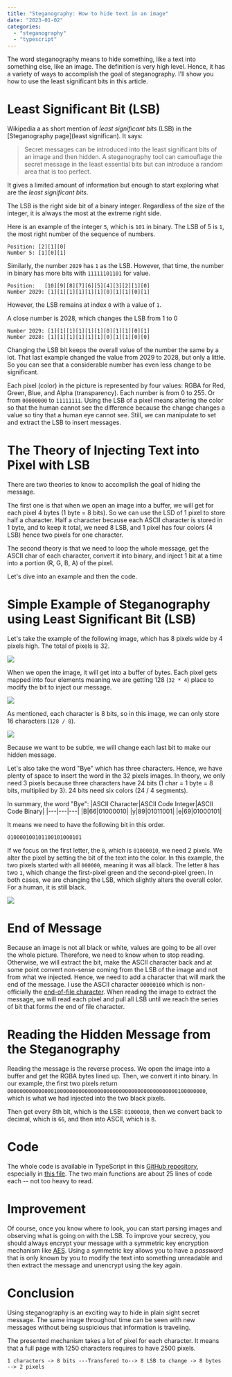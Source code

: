 ---
title: "Steganography: How to hide text in an image"
date: "2023-01-02"
categories:
  - "steganography"
  - "typescript"
---

The word steganography means to hide something, like a text into something else, like an image. The definition is very high level. Hence, it has a variety of ways to accomplish the goal of steganography. I'll show you how to use the least significant bits in this article.

# Least Significant Bit (LSB)

Wikipedia a as short mention of _least significant bits_ (LSB) in the [Steganography page](least significan). It says: 

> Secret messages can be introduced into the least significant bits of an image and then hidden. A steganography tool can camouflage the secret message in the least essential bits but can introduce a random area that is too perfect.

It gives a limited amount of information but enough to start exploring what are the _least significant bits_.

The LSB is the right side bit of a binary integer. Regardless of the size of the integer, it is always the most at the extreme right side.

Here is an example of the integer `5`, which is `101` in binary. The LSB of 5 is `1`, the most right number of the sequence of numbers.

```
Position: [2][1][0]
Number 5: [1][0][1]
```
Similarly, the number `2029` has `1` as the LSB. However, that time, the number in binary has more bits with `11111101101` for value.

```
Position:   [10][9][8][7][6][5][4][3][2][1][0]
Number 2029: [1][1][1][1][1][1][0][1][1][0][1]
```
However, the LSB remains at index `0` with a value of `1`.

A close number is 2028, which changes the LSB from 1 to 0

```
Number 2029: [1][1][1][1][1][1][0][1][1][0][1]
Number 2028: [1][1][1][1][1][1][0][1][1][0][0]
``` 

Changing the LSB bit keeps the overall value of the number the same by a lot. That last example changed the value from 2029 to 2028, but only a little. So you can see that a considerable number has even less change to be significant.

Each pixel (color) in the picture is represented by four values: RGBA for Red, Green, Blue, and Alpha (transparency). Each number is from 0 to 255. Or from `00000000` to `11111111`. Using the LSB of a pixel means altering the color so that the human cannot see the difference because the change changes a value so tiny that a human eye cannot see. Still, we can manipulate to set and extract the LSB to insert messages.

# The Theory of Injecting Text into Pixel with LSB

There are two theories to know to accomplish the goal of hiding the message.

The first one is that when we open an image into a buffer, we will get for each pixel 4 bytes (1 byte = 8 bits). So we can use the LSD of 1 pixel to store half a character. Half a character because each ASCII character is stored in 1 byte, and to keep it total, we need 8 LSB, and 1 pixel has four colors (4 LSB) hence two pixels for one character.

The second theory is that we need to loop the whole message, get the ASCII char of each character, convert it into binary, and inject 1 bit at a time into a portion (R, G, B, A) of the pixel.

Let's dive into an example and then the code.

# Simple Example of Steganography using Least Significant Bit (LSB)

Let's take the example of the following image, which has 8 pixels wide by 4 pixels high. The total of pixels is 32.

![](/images/blog/steganography1.png)

When we open the image, it will get into a buffer of bytes. Each pixel gets mapped into four elements meaning we are getting 128 (`32 * 4`) place to modify the bit to inject our message. 

![](/images/blog/steganography2.png)

As mentioned, each character is 8 bits, so in this image, we can only store 16 characters (`128 / 8`).

![](/images/blog/steganography3.png)

Because we want to be subtle, we will change each last bit to make our hidden message.

Let's also take the word "Bye" which has three characters. Hence, we have plenty of space to insert the word in the 32 pixels images. In theory, we only need 3 pixels because three characters have 24 bits (1 char = 1 byte = 8 bits, multiplied by 3). 24 bits need six colors (24 / 4 segments).

In summary, the word "Bye":
|ASCII Character|ASCII Code Integer|ASCII Code Binary|
|---|---|---|
|B|66|01000010|
|y|89|01011001|
|e|69|01000101|

It means we need to have the following bit in this order.

```
010000100101100101000101
```
If we focus on the first letter, the `B`, which is `01000010`, we need 2 pixels. We alter the pixel by setting the bit of the text into the color. In this example, the two pixels started with all `000000`, meaning it was all black. The letter `B` has two `1`, which change the first-pixel green and the second-pixel green. In both cases, we are changing the LSB, which slightly alters the overall color. For a human, it is still black.

![](/images/blog/steganography4.png)

# End of Message
Because an image is not all black or white, values are going to be all over the whole picture. Therefore, we need to know when to stop reading. Otherwise, we will extract the bit, make the ASCII character back and at some point convert non-sense coming from the LSB of the image and not from what we injected. Hence, we need to add a character that will mark the end of the message. I use the ASCII character `00000100` which is non-officially the [end-of-file character](https://en.wikipedia.org/wiki/End-of-file#:~:text=EOF%20character,-Input%20from%20a&text=By%20default%2C%20the%20driver%20converts,(usually%20Control%2DV).). When reading the image to extract the message, we will read each pixel and pull all LSB until we reach the series of bit that forms the end of file character.

# Reading the Hidden Message from the Steganography
Reading the message is the reverse process. We open the image into a buffer and get the RGBA bytes lined up. Then, we convert it into binary. In our example, the first two pixels return `0000000000000001000000000000000000000000000000000000000100000000`, which is what we had injected into the two black pixels.

Then get every 8th bit, which is the LSB: `01000010`, then we convert back to decimal, which is `66`, and then into ASCII, which is `B`.

# Code
The whole code is available in TypeScript in this [GitHub repository](https://github.com/MrDesjardins/steganographyts), especially in [this file](https://github.com/MrDesjardins/steganographyts/blob/master/src/steganography.ts). The two main functions are about 25 lines of code each -- not too heavy to read.

# Improvement
Of course, once you know where to look, you can start parsing images and observing what is going on with the LSB. To improve your secrecy, you should always encrypt your message with a symmetric key encryption mechanism like [AES](https://en.wikipedia.org/wiki/Advanced_Encryption_Standard). Using a symmetric key allows you to have a _password_ that is only known by you to modify the text into something unreadable and then extract the message and unencrypt using the key again.

# Conclusion
Using steganography is an exciting way to hide in plain sight secret message. The same image throughout time can be seen with new messages without being suspicious that information is traveling.

The presented mechanism takes a lot of pixel for each character. It means that a full page with 1250 characters requires to have 2500 pixels.

```
1 characters -> 8 bits ---Transfered to--> 8 LSB to change -> 8 bytes --> 2 pixels
```

